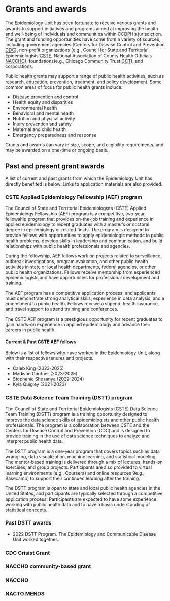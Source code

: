 # Grants and awards {.unnumbered}

The Epidemiology Unit has been fortunate to receive various grants and awards to support initiatives and programs aimed at improving the health and well-being of individuals and communities within CCDPH's jurisdiction. The grant and funding opportunities have come from a variety of sources, including government agencies (Centers for Disease Control and Prevention [CDC](https://www.cdc.gov/)), non-profit organizations (e.g., Council for State and Territorial Epidemiologists [CSTE](https://www.cste.org/), National Association of County Health Officials [NACCHO](https://www.naccho.org)), foundations(e.g., Chicago Community Trust [CCT](https://www.cct.org/)), and corporations.

Public health grants may support a range of public health activities, such as research, education, prevention, treatment, and policy development. Some common areas of focus for public health grants include:

-   Disease prevention and control
-   Health equity and disparities
-   Environmental health
-   Behavioral and mental health
-   Nutrition and physical activity
-   Injury prevention and safety
-   Maternal and child health
-   Emergency preparedness and response

Grants and awards can vary in size, scope, and eligibility requirements, and may be awarded on a one-time or ongoing basis.

## Past and present grant awards

A list of current and past grants from which the Epidemiology Unit has directly benefited is below. Links to application materials are also provided.

### CSTE Applied Epidemiology Fellowship (AEF) program

The Council of State and Territorial Epidemiologists (CSTE) Applied Epidemiology Fellowship (AEF) program is a competitive, two-year fellowship program that provides on-the-job training and experience in applied epidemiology to recent graduates with a master's or doctoral degree in epidemiology or related fields. The program is designed to provide fellows with opportunities to apply epidemiologic methods to public health problems, develop skills in leadership and communication, and build relationships with public health professionals and agencies.

During the fellowship, AEF fellows work on projects related to surveillance, outbreak investigations, program evaluation, and other public health activities in state or local health departments, federal agencies, or other public health organizations. Fellows receive mentorship from experienced epidemiologists and have opportunities for professional development and training.

The AEF program has a competitive application process, and applicants must demonstrate strong analytical skills, experience in data analysis, and a commitment to public health. Fellows receive a stipend, health insurance, and travel support to attend training and conferences.

The CSTE AEF program is a prestigious opportunity for recent graduates to gain hands-on experience in applied epidemiology and advance their careers in public health.

#### Current & Past CSTE AEF fellows

Below is a list of fellows who have worked in the Epidemiology Unit, along with their respective tenures and projects.

-   Caleb King (2023-2025)
-   Madison Gardner (2023-2025)
-   Stephanie Shosanya (2022-2024)
-   Kyla Quigley (2021-2023)

### CSTE Data Science Team Training (DSTT) program

The Council of State and Territorial Epidemiologists (CSTE) Data Science Team Training (DSTT) program is a training opportunity designed to improve the data science skills of epidemiologists and other public health professionals. The program is a collaboration between CSTE and the Centers for Disease Control and Prevention (CDC) and is designed to provide training in the use of data science techniques to analyze and interpret public health data.

The DSTT program is a one-year program that covers topics such as data wrangling, data visualization, machine learning, and statistical modeling. The mentor-based training is delivered through a mix of lectures, hands-on exercises, and group projects. Participants are also provided to virtual learning environments (e.g., Coursera) and online resources 9e.g., Basecamp) to support their continued learning after the training.

The DSTT program is open to state and local public health agencies in the United States, and participants are typically selected through a competitive application process. Participants are expected to have some experience working with public health data and to have a basic understanding of statistical concepts.

### Past DSTT awards

-   2022 DSTT Program. The Epidemiology and Communicable Disease Unit worked together...

### CDC Crisist Grant

### NACCHO community-based grant

### NACCHO

### NACTO MENDS
